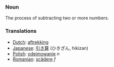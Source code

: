 ===Noun===
The process of subtracting two or more numbers.
===Translations===
*[[Dutch]]: [[aftrekking]]
*[[Japanese]]: [[引き算]] (ひきざん, hikizan)
*[[Polish]]: [[odejmowanie]] ''n''
*[[Romanian]]: [[scădere]] ''f''